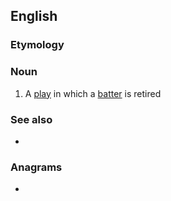 {{also|put-out|put out}}
==English==

===Etymology===
{{compound|en|put|out}}

===Noun===
{{en-noun}}

# {{lb|en|baseball}} A [[play]] in which a [[batter]] is retired

===See also===
* {{l|en|put out}}

===Anagrams===
* {{anagrams|en|output}}